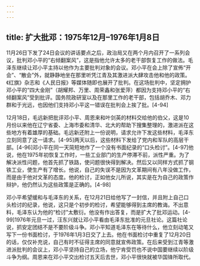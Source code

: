 ```yaml
---
---
---
```

title: 扩大批邓：1975年12月–1976年1月8日
---



11月26日下发了24日会议的讲话要点之后，政治局又在两个月内召开了一系列会议，批判邓小平的“右倾翻案风”，这是指他允许太多的老干部恢复工作的做法。毛泽东继续让邓小平主持以他作为主要批判对象的会议。邓小平在会上除了宣佈“开会”、“散会”外，就静静地坐在那里听凭江青及其激进派大肆攻击他和他的政策。《红旗》杂志和《人民日报》等媒体随即也展开了批判。在这场批判中，坚定拥护邓小平的“四大金刚”（胡耀邦、万里、周荣鑫和张爱萍）都因为支持邓小平的“右倾翻案风”受到批评。国务院政研室以及在那里工作的老干部，包括胡乔木、邓力群和于光远，也因他们支持邓小平这一错误在批判会上挨了批。[4-94]

12月18日，毛远新把批评邓小平、周恩来和叶剑英的材料交给他的伯父，这是10月份以来他在辽宁省委、上海市委和清华、北大的帮助下搜集整理的，激进派在这些地方有着雄厚的基础。毛远新还附上一份说明，请求允许下发这些材料，毛泽东立刻同意了这一请求。[4-95]两天以后，这些材料下发给了党内和军队的高层干部。[4-96]邓小平在同一天简短地作了一个没有书面纪录的“口头检讨”。[4-97]他说，他在1975年初恢复工作时，一些工业部门的生产停滞不前，派性严重。为了解决派性问题，他首先抓了铁路，使问题很快得到解决。然后又以同样方式抓了钢铁工业，使生产有了增长。他说，自己的失误不是因为文革期间有八年没做工作，而是由于他对文革的态度。他的检讨，正如他女儿所说，其实是在为自己的政策作辩护，他仍然认为这些政策是正确的。[4-98]

邓小平希望缓和与毛泽东的关系，在12月21日给他写了一封信，并且附上自己口头检讨的纪录，他说，这只是个初步的检讨，希望能够得到主席的教诲。不出意料，毛泽东认为他的“检讨”太敷衍。他没有作出答复，而是扩大了批邓运动。[4-99]1976年元旦一过，汪东兴就让邓小平看由毛泽东批准的元旦社论。这篇社论说，抓安定团结不是不要阶级斗争。邓小平知道毛泽东在等待什么，他立刻动笔又写下一份书面检讨，于1976年1月3日交了上去。他在书面检讨中重复了12月20日的话，仅仅补充说，自己有时不征得主席的同意就宣佈政策。在后来受到江青等激进派批判的会议上，邓小平坚持自己的立场，他宁肯受罚也不说中国要继续以阶级斗争为纲。周恩来在邓小平交出检讨五天后去世，邓小平很快就被华国锋所取代。